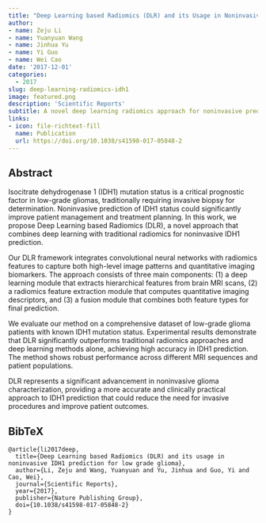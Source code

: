 ```yaml
---
title: "Deep Learning based Radiomics (DLR) and its Usage in Noninvasive IDH1 Prediction for Low Grade Glioma"
author: 
- name: Zeju Li
- name: Yuanyuan Wang
- name: Jinhua Yu
- name: Yi Guo
- name: Wei Cao
date: '2017-12-01'
categories:
  - 2017
slug: deep-learning-radiomics-idh1
image: featured.png
description: 'Scientific Reports'
subtitle: A novel deep learning radiomics approach for noninvasive prediction of IDH1 mutation status in low-grade gliomas.
links:
- icon: file-richtext-fill
  name: Publication
  url: https://doi.org/10.1038/s41598-017-05848-2
---
```


## Abstract

Isocitrate dehydrogenase 1 (IDH1) mutation status is a critical prognostic factor in low-grade gliomas, traditionally requiring invasive biopsy for determination. Noninvasive prediction of IDH1 status could significantly improve patient management and treatment planning. In this work, we propose Deep Learning based Radiomics (DLR), a novel approach that combines deep learning with traditional radiomics for noninvasive IDH1 prediction.

Our DLR framework integrates convolutional neural networks with radiomics features to capture both high-level image patterns and quantitative imaging biomarkers. The approach consists of three main components: (1) a deep learning module that extracts hierarchical features from brain MRI scans, (2) a radiomics feature extraction module that computes quantitative imaging descriptors, and (3) a fusion module that combines both feature types for final prediction.

We evaluate our method on a comprehensive dataset of low-grade glioma patients with known IDH1 mutation status. Experimental results demonstrate that DLR significantly outperforms traditional radiomics approaches and deep learning methods alone, achieving high accuracy in IDH1 prediction. The method shows robust performance across different MRI sequences and patient populations.

DLR represents a significant advancement in noninvasive glioma characterization, providing a more accurate and clinically practical approach to IDH1 prediction that could reduce the need for invasive procedures and improve patient outcomes.

## BibTeX

```{=html}
<pre class="quarto-appendix-bibtex" data-clipboard-text="@article{li2017deep,
  title={Deep Learning based Radiomics (DLR) and its usage in noninvasive IDH1 prediction for low grade glioma},
  author={Li, Zeju and Wang, Yuanyuan and Yu, Jinhua and Guo, Yi and Cao, Wei},
  journal={Scientific Reports},
  year={2017},
  publisher={Nature Publishing Group},
  doi={10.1038/s41598-017-05848-2}
}"><code>@article{li2017deep,
  title={Deep Learning based Radiomics (DLR) and its usage in noninvasive IDH1 prediction for low grade glioma},
  author={Li, Zeju and Wang, Yuanyuan and Yu, Jinhua and Guo, Yi and Cao, Wei},
  journal={Scientific Reports},
  year={2017},
  publisher={Nature Publishing Group},
  doi={10.1038/s41598-017-05848-2}
}</code></pre>
``` 